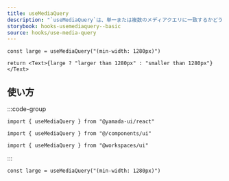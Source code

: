 ```yaml
---
title: useMediaQuery
description: "`useMediaQuery`は、単一または複数のメディアクエリに一致するかどうかを検知するカスタムフックです。"
storybook: hooks-usemediaquery--basic
source: hooks/use-media-query
---
```


```tsx preview functional client
const large = useMediaQuery("(min-width: 1280px)")

return <Text>{large ? "larger than 1280px" : "smaller than 1280px"}</Text>
```

## 使い方

:::code-group

```tsx [package]
import { useMediaQuery } from "@yamada-ui/react"
```

```tsx [alias]
import { useMediaQuery } from "@/components/ui"
```

```tsx [monorepo]
import { useMediaQuery } from "@workspaces/ui"
```

:::

```tsx
const large = useMediaQuery("(min-width: 1280px)")
```
